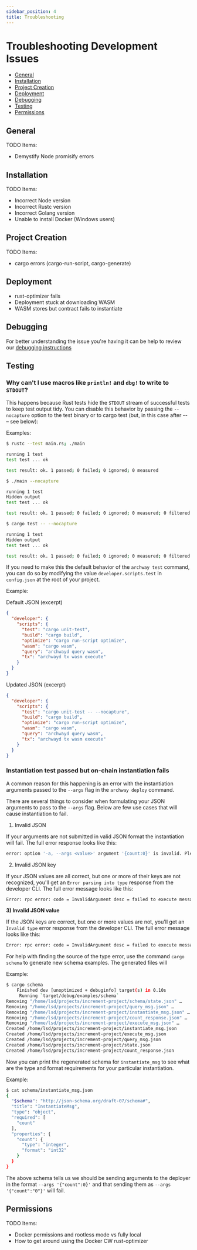 ```yaml
---
sidebar_position: 4
title: Troubleshooting
---
```


# Troubleshooting Development Issues

- [General](#general)
- [Installation](#installation)
- [Project Creation](#project-creation)
- [Deployment](#deployment)
- [Debugging](#debugging)
- [Testing](#testing)
- [Permissions](#permissions)


## General

TODO Items: 
- Demystify Node promisify errors

## Installation

TODO Items:
- Incorrect Node version
- Incorrect Rustc version
- Incorrect Golang version
- Unable to install Docker (Windows users)

## Project Creation

TODO Items: 
- cargo errors (cargo-run-script, cargo-generate)

## Deployment

- rust-optimizer fails
- Deployment stuck at downloading WASM
- WASM stores but contract fails to instantiate

## Debugging
For better understanding the issue you're having it can be help to review our [debugging instructions](advanced/debug)

## Testing

### Why can't I use macros like `println!` and `dbg!` to write to `STDOUT`?

This happens because Rust tests hide the `STDOUT` stream of successful tests to keep test output tidy. You can disable this behavior by passing the `--nocapture` option to the test binary or to cargo test (but, in this case after -- – see below):

Examples:

```bash
$ rustc --test main.rs; ./main

running 1 test
test test ... ok

test result: ok. 1 passed; 0 failed; 0 ignored; 0 measured

$ ./main --nocapture

running 1 test
Hidden output
test test ... ok

test result: ok. 1 passed; 0 failed; 0 ignored; 0 measured; 0 filtered out; finished in 0.00s

$ cargo test -- --nocapture

running 1 test
Hidden output
test test ... ok

test result: ok. 1 passed; 0 failed; 0 ignored; 0 measured; 0 filtered out; finished in 0.00s
```

If you need to make this the default behavior of the `archway test` command, you can do so by modifying the value `developer.scripts.test` in `config.json` at the root of your project.

Example:

Default JSON (excerpt)
```json
{
  "developer": {
    "scripts": {
      "test": "cargo unit-test",
      "build": "cargo build",
      "optimize": "cargo run-script optimize",
      "wasm": "cargo wasm",
      "query": "archwayd query wasm",
      "tx": "archwayd tx wasm execute"
    }
  }
}
```

Updated JSON (excerpt)
```json
{
  "developer": {
    "scripts": {
      "test": "cargo unit-test -- --nocapture",
      "build": "cargo build",
      "optimize": "cargo run-script optimize",
      "wasm": "cargo wasm",
      "query": "archwayd query wasm",
      "tx": "archwayd tx wasm execute"
    }
  }
}
```

### Instantiation test passed but on-chain instantiation fails

A common reason for this happening is an error with the instantiation arguments passed to the `--args` flag in the `archway deploy` command.

There are several things to consider when formulating your JSON arguments to pass to the `--args` flag. Below are few use cases that will cause instantiation to fail.

1) Invalid JSON

If your arguments are not submitted in valid JSON format the instantiation will fail. The full error response looks like this:

```bash
error: option '-a, --args <value>' argument '{count:0}' is invalid. Please inform a valid JSON string.
```

2) Invalid JSON key

If your JSON values are all correct, but one or more of their keys are not recognized, you'll get an `Error parsing into type` response from the developer CLI. The full error message looks like this:

```bash
Error: rpc error: code = InvalidArgument desc = failed to execute message; message index: 0: Error parsing into type increment_project::msg::InstantiateMsg: missing field `count`: instantiate wasm contract failed: invalid request
```

**3) Invalid JSON value**

If the JSON keys are correct, but one or more values are not, you'll get an `Invalid type` error response from the developer CLI. The full error message looks like this:

```bash
Error: rpc error: code = InvalidArgument desc = failed to execute message; message index: 0: Error parsing into type increment_project::msg::InstantiateMsg: Invalid type: instantiate wasm contract failed: invalid request
```

For help with finding the source of the type error, use the command `cargo schema` to generate new schema examples. The generated files will 

Example:

```bash
$ cargo schema
    Finished dev [unoptimized + debuginfo] target(s) in 0.10s
     Running `target/debug/examples/schema`
Removing "/home/lsd/projects/increment-project/schema/state.json" …
Removing "/home/lsd/projects/increment-project/query_msg.json" …
Removing "/home/lsd/projects/increment-project/instantiate_msg.json" …
Removing "/home/lsd/projects/increment-project/count_response.json" …
Removing "/home/lsd/projects/increment-project/execute_msg.json" …
Created /home/lsd/projects/increment-project/instantiate_msg.json
Created /home/lsd/projects/increment-project/execute_msg.json
Created /home/lsd/projects/increment-project/query_msg.json
Created /home/lsd/projects/increment-project/state.json
Created /home/lsd/projects/increment-project/count_response.json
```

Now you can print the regenerated schema for `instantiate_msg` to see what are the type and format requirements for your particular instantiation.

Example:

```bash
$ cat schema/instantiate_msg.json
{
  "$schema": "http://json-schema.org/draft-07/schema#",
  "title": "InstantiateMsg",
  "type": "object",
  "required": [
    "count"
  ],
  "properties": {
    "count": {
      "type": "integer",
      "format": "int32"
    }
  }
}
```

The above schema tells us we should be sending arguments to the deployer in the format `--args '{"count":0}'` and that sending them as `--args '{"count":"0"}'` will fail.

## Permissions

TODO Items:
- Docker permissions and rootless mode vs fully local
- How to get around using the Docker CW rust-optimizer